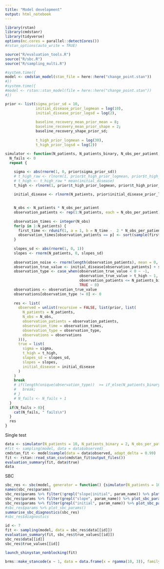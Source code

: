 ---
title: "Model development"
output: html_notebook
---

```{r setup}
library(rstan)
library(cmdstanr)
library(tidyverse)
options(mc.cores = parallel::detectCores())
#rstan_options(auto_write = TRUE)

source("R/evaluation_tools.R")
source("R/sbc.R")
source("R/sampling_multi.R")
```


```{r}
#system.time({
model <- cmdstan_model(stan_file = here::here("change_point.stan"))
#})
#system.time({
#model <- rstan::stan_model(file = here::here("change_point.stan"))
#})
```


```{r}
prior <- list(sigma_prior_sd = 10,
              initial_disease_prior_logmean = log(10),
              initial_disease_prior_logsd = log(2),
              
              baseline_recovery_mean_prior_mean = 8;
              baseline_recovery_mean_prior_shape = 2;
              baseline_recovery_shape_prior_sd;
              
              t_high_prior_logmean = log(30),
              t_high_prior_logsd = log(2))
              
simulator <- function(N_patients, N_patients_binary, N_obs_per_patient, N_time, prior) {
  N_fails <- 0
  repeat {

    sigma <- abs(rnorm(1, 0, prior$sigma_prior_sd))
    # t_high_raw <- rlnorm(1, prior$t_high_prior_logmean, prior$t_high_prior_logsd)
    # t_high <- t_high_raw * mean(initial_disease)
    t_high <- rlnorm(1, prior$t_high_prior_logmean, prior$t_high_prior_logsd)

    initial_disease <- rlnorm(N_patients, prior$initial_disease_prior_logmean, prior$initial_disease_prior_logsd)
    
        
    N_obs <- N_patients * N_obs_per_patient
    observation_patients <- rep(1:N_patients, each = N_obs_per_patient)
    
    observation_times <- integer(N_obs)
    for(p in 1:N_patients) {
      first_time <- rdunif(1, a = 1, b = N_time -  2 * N_obs_per_patient + 1)
      observation_times[observation_patients == p] <- sort(sample(first_time:(first_time + 2 * N_obs_per_patient - 1), N_obs_per_patient))
    }
    
    slopes_sd <- abs(rnorm(1, 0, 1))
    slopes <- rnorm(N_patients, 0, slopes_sd)
    
    observation_noise <- rnorm(length(observation_patients), mean = 0, sd = sigma)
    observation_true_value <- initial_disease[observation_patients] + slopes[observation_patients] * observation_times + observation_noise
    observation_type <- case_when(observation_true_value < 0 ~ -1,
                                  observation_true_value > t_high ~ 1,
                                  observation_patients <= N_patients_binary ~ 2,
                                  TRUE ~ 0)
    observations <- observation_true_value
    observations[observation_type != 0] <- 0
  
    res <- list(
      observed = unlist(recursive = FALSE, list(prior, list(
        N_patients = N_patients,
        N_obs = N_obs,
        observation_patients = observation_patients,
        observation_time = observation_times,
        observation_type = observation_type,
        observations = observations
      ))),
      true = list(
        sigma = sigma,
        t_high = t_high,
        slopes_sd = slopes_sd,
        slopes = slopes,
        initial_disease = initial_disease
      )
    )
    break
    # if(length(unique(observation_type))  >= if_else(N_patients_binary >= 1, 4, 3)) {
    #   break;
    # }
    # N_fails <- N_fails + 1
  }
  if(N_fails > 0){
    cat(N_fails, " fails\n")
  }
  res
}
```


Single test

```{r}
data <- simulator(N_patients = 10, N_patients_binary = 2, N_obs_per_patient = 3, N_time = 10, prior = prior)
#fit <- sampling(model, data = data$observed)
cmdstan_fit <- model$sample(data = data$observed, adapt_delta = 0.99)
fit <- rstan::read_stan_csv(cmdstan_fit$output_files())
evaluation_summary(fit, data$true)
data

```

SBC

```{r}
sbc_res <- sbc(model, generator = function() {simulator(N_patients = 10, N_patients_binary = 2, N_obs_per_patient = 3, N_time = 10, prior = prior)}, N_steps = 50, control = list(adapt_delta = 0.95))
names(sbc_res$params)
sbc_res$params %>% filter(!grepl("slope|initial", param_name)) %>% plot_sbc_params()
sbc_res$params %>% filter(grepl("slope", param_name)) %>% plot_sbc_params()
sbc_res$params %>% filter(grepl("initial", param_name)) %>% plot_sbc_params()
#sbc_res$params %>% plot_sbc_params()
summarise_sbc_diagnostics(sbc_res)
#sbc_res$diagnostics
```

```{r}
id <- 7
fit <- sampling(model, data = sbc_res$data[[id]])
evaluation_summary(fit, sbc_res$true_values[[id]])
sbc_res$data[[id]]
sbc_res$true_values[[id]]

launch_shinystan_nonblocking(fit)

```




```{r}
brms::make_stancode(x ~ 1, data = data.frame(x = rgamma(10, 3)), family = Gamma(link = "log"))
```


